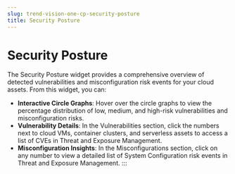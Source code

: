 ```yaml
---
slug: trend-vision-one-cp-security-posture
title: Security Posture
---
```

# Security Posture

The Security Posture widget provides a comprehensive overview of detected vulnerabilities and misconfiguration risk events for your cloud assets. From this widget, you can:

- **Interactive Circle Graphs**: Hover over the circle graphs to view the percentage distribution of low, medium, and high-risk vulnerabilities and misconfiguration risks.
- **Vulnerability Details**: In the Vulnerabilities section, click the numbers next to cloud VMs, container clusters, and serverless assets to access a list of CVEs in Threat and Exposure Management.
- **Misconfiguration Insights**: In the Misconfigurations section, click on any number to view a detailed list of System Configuration risk events in Threat and Exposure Management.
:::
